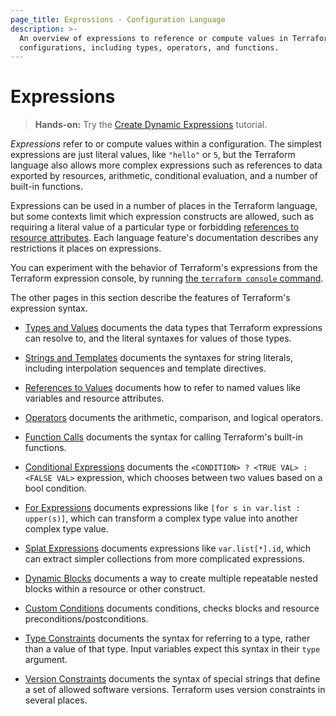 ```yaml
---
page_title: Expressions - Configuration Language
description: >-
  An overview of expressions to reference or compute values in Terraform
  configurations, including types, operators, and functions.
---
```


# Expressions

> **Hands-on:** Try the [Create Dynamic Expressions](/terraform/tutorials/configuration-language/expressions?utm_source=WEBSITE&utm_medium=WEB_IO&utm_offer=ARTICLE_PAGE&utm_content=DOCS) tutorial.

_Expressions_ refer to or compute values within a configuration.
The simplest expressions are just literal values, like `"hello"` or `5`,
but the Terraform language also allows more complex expressions such as
references to data exported by resources, arithmetic, conditional evaluation,
and a number of built-in functions.

Expressions can be used in a number of places in the Terraform language,
but some contexts limit which expression constructs are allowed,
such as requiring a literal value of a particular type or forbidding
[references to resource attributes](/terraform/language/expressions/references#references-to-resource-attributes).
Each language feature's documentation describes any restrictions it places on
expressions.

You can experiment with the behavior of Terraform's expressions from
the Terraform expression console, by running
[the `terraform console` command](/terraform/cli/commands/console).

The other pages in this section describe the features of Terraform's
expression syntax.

- [Types and Values](/terraform/language/expressions/types)
  documents the data types that Terraform expressions can resolve to, and the
  literal syntaxes for values of those types.

- [Strings and Templates](/terraform/language/expressions/strings)
  documents the syntaxes for string literals, including interpolation sequences
  and template directives.

- [References to Values](/terraform/language/expressions/references)
  documents how to refer to named values like variables and resource attributes.

- [Operators](/terraform/language/expressions/operators)
  documents the arithmetic, comparison, and logical operators.

- [Function Calls](/terraform/language/expressions/function-calls)
  documents the syntax for calling Terraform's built-in functions.

- [Conditional Expressions](/terraform/language/expressions/conditionals)
  documents the `<CONDITION> ? <TRUE VAL> : <FALSE VAL>` expression, which
  chooses between two values based on a bool condition.

- [For Expressions](/terraform/language/expressions/for)
  documents expressions like `[for s in var.list : upper(s)]`, which can
  transform a complex type value into another complex type value.

- [Splat Expressions](/terraform/language/expressions/splat)
  documents expressions like `var.list[*].id`, which can extract simpler
  collections from more complicated expressions.

- [Dynamic Blocks](/terraform/language/expressions/dynamic-blocks)
  documents a way to create multiple repeatable nested blocks within a resource
  or other construct.

- [Custom Conditions](/terraform/language/expressions/custom-conditions)
  documents conditions, checks blocks and resource preconditions/postconditions.

- [Type Constraints](/terraform/language/expressions/type-constraints)
  documents the syntax for referring to a type, rather than a value of that
  type. Input variables expect this syntax in their `type` argument.

- [Version Constraints](/terraform/language/expressions/version-constraints)
  documents the syntax of special strings that define a set of allowed software
  versions. Terraform uses version constraints in several places.
